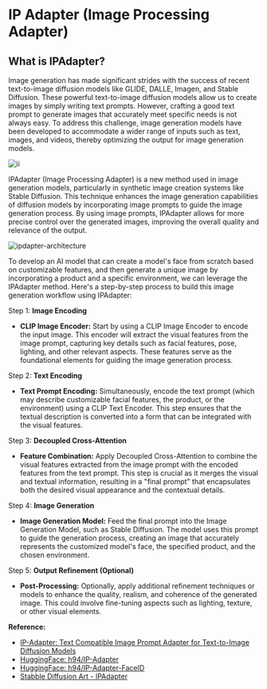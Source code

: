 # IP Adapter (Image Processing Adapter)

## What is IPAdapter?

Image generation has made significant strides with the success of recent text-to-image diffusion models like GLIDE, DALLE, Imagen, and Stable Diffusion. These powerful text-to-image diffusion models allow us to create images by simply writing text prompts. However, crafting a good text prompt to generate images that accurately meet specific needs is not always easy. To address this challenge, image generation models have been developed to accommodate a wider range of inputs such as text, images, and videos, thereby optimizing the output for image generation models.

![ii](https://res.cloudinary.com/dgsrxvev1/image/upload/v1723282682/vagoda/Screenshot_2024-08-10_163706_ryuzys.png)

IPAdapter (Image Processing Adapter) is a new method used in image generation models, particularly in synthetic image creation systems like Stable Diffusion. This technique enhances the image generation capabilities of diffusion models by incorporating image prompts to guide the image generation process. By using image prompts, IPAdapter allows for more precise control over the generated images, improving the overall quality and relevance of the output.

![ipdapter-architecture](https://res.cloudinary.com/dgsrxvev1/image/upload/v1723282222/vagoda/apadapter_iyzpr6.png)

To develop an AI model that can create a model's face from scratch based on customizable features, and then generate a unique image by incorporating a product and a specific environment, we can leverage the IPAdapter method. Here's a step-by-step process to build this image generation workflow using IPAdapter:

Step 1: **Image Encoding**

- **CLIP Image Encoder:** Start by using a CLIP Image Encoder to encode the input image. This encoder will extract the visual features from the image prompt, capturing key details such as facial features, pose, lighting, and other relevant aspects. These features serve as the foundational elements for guiding the image generation process.

Step 2: **Text Encoding**

- **Text Prompt Encoding:** Simultaneously, encode the text prompt (which may describe customizable facial features, the product, or the environment) using a CLIP Text Encoder. This step ensures that the textual description is converted into a form that can be integrated with the visual features.

Step 3: **Decoupled Cross-Attention**

- **Feature Combination:** Apply Decoupled Cross-Attention to combine the visual features extracted from the image prompt with the encoded features from the text prompt. This step is crucial as it merges the visual and textual information, resulting in a "final prompt" that encapsulates both the desired visual appearance and the contextual details.

Step 4: **Image Generation**

- **Image Generation Model:** Feed the final prompt into the Image Generation Model, such as Stable Diffusion. The model uses this prompt to guide the generation process, creating an image that accurately represents the customized model's face, the specified product, and the chosen environment.

Step 5: **Output Refinement (Optional)**

- **Post-Processing:** Optionally, apply additional refinement techniques or models to enhance the quality, realism, and coherence of the generated image. This could involve fine-tuning aspects such as lighting, texture, or other visual elements.

**Reference:**

- [IP-Adapter: Text Compatible Image Prompt Adapter for Text-to-Image Diffusion Models](https://arxiv.org/pdf/2308.06721)
- [HuggingFace: h94/IP-Adapter](https://huggingface.co/h94/IP-Adapter)
- [HuggingFace: h94/IP-Adapter-FaceID](https://huggingface.co/h94/IP-Adapter-FaceID)
- [Stabble Diffusion Art - IPAdapter](https://stable-diffusion-art.com/ip-adapter/)

